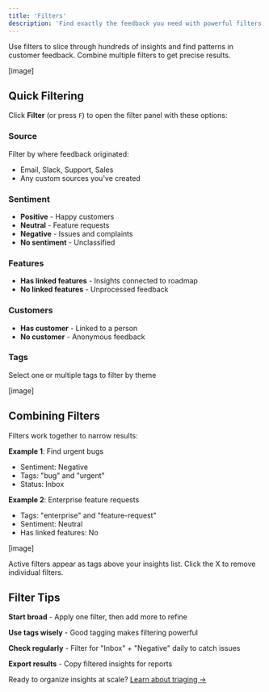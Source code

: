 ```yaml
---
title: 'Filters'
description: 'Find exactly the feedback you need with powerful filters'
---
```


Use filters to slice through hundreds of insights and find patterns in customer feedback. Combine multiple filters to get precise results.

[image]

## Quick Filtering

Click **Filter** (or press `F`) to open the filter panel with these options:

### Source
Filter by where feedback originated:
- Email, Slack, Support, Sales
- Any custom sources you've created

### Sentiment
- **Positive** - Happy customers
- **Neutral** - Feature requests
- **Negative** - Issues and complaints
- **No sentiment** - Unclassified

### Features
- **Has linked features** - Insights connected to roadmap
- **No linked features** - Unprocessed feedback

### Customers
- **Has customer** - Linked to a person
- **No customer** - Anonymous feedback

### Tags
Select one or multiple tags to filter by theme

[image]

## Combining Filters

Filters work together to narrow results:

**Example 1**: Find urgent bugs
- Sentiment: Negative
- Tags: "bug" and "urgent"
- Status: Inbox

**Example 2**: Enterprise feature requests
- Tags: "enterprise" and "feature-request"
- Sentiment: Neutral
- Has linked features: No

[image]

<Tip>
Active filters appear as tags above your insights list. Click the X to remove individual filters.
</Tip>

## Filter Tips

**Start broad** - Apply one filter, then add more to refine

**Use tags wisely** - Good tagging makes filtering powerful

**Check regularly** - Filter for "Inbox" + "Negative" daily to catch issues

**Export results** - Copy filtered insights for reports

Ready to organize insights at scale? [Learn about triaging →](/insights/triage)